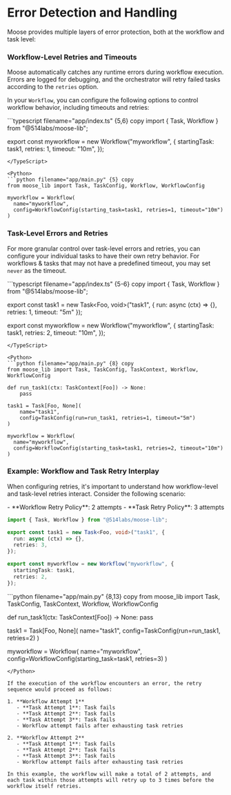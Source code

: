 # Error Detection and Handling
Moose provides multiple layers of error protection, both at the workflow and task level:

### Workflow-Level Retries and Timeouts

Moose automatically catches any runtime errors during workflow execution. Errors are logged for debugging, and the orchestrator will retry failed tasks according to the `retries` option.

In your `Workflow`, you can configure the following options to control workflow behavior, including timeouts and retries:

<TypeScript>
```typescript filename="app/index.ts" {5,6} copy
import { Task, Workflow } from "@514labs/moose-lib";

export const myworkflow = new Workflow("myworkflow", {
  startingTask: task1,
  retries: 1,
  timeout: "10m",
});
```
</TypeScript>

<Python>
```python filename="app/main.py" {5} copy
from moose_lib import Task, TaskConfig, Workflow, WorkflowConfig

myworkflow = Workflow(
  name="myworkflow",
  config=WorkflowConfig(starting_task=task1, retries=1, timeout="10m")
)
```
</Python>

### Task-Level Errors and Retries

For more granular control over task-level errors and retries, you can configure your individual tasks to have their own retry behavior. 
For workflows & tasks that may not have a predefined timeout, you may set `never` as the timeout.

<TypeScript>
```typescript filename="app/index.ts" {5-6} copy
import { Task, Workflow } from "@514labs/moose-lib";

export const task1 = new Task<Foo, void>("task1", {
  run: async (ctx) => {},
  retries: 1,
  timeout: "5m"
});

export const myworkflow = new Workflow("myworkflow", {
  startingTask: task1,
  retries: 2,
  timeout: "10m",
});
```
</TypeScript>

<Python>
```python filename="app/main.py" {8} copy
from moose_lib import Task, TaskConfig, TaskContext, Workflow, WorkflowConfig

def run_task1(ctx: TaskContext[Foo]) -> None:
    pass

task1 = Task[Foo, None](
    name="task1",
    config=TaskConfig(run=run_task1, retries=1, timeout="5m")
)

myworkflow = Workflow(
  name="myworkflow",
  config=WorkflowConfig(starting_task=task1, retries=2, timeout="10m")
)
```
</Python>

### Example: Workflow and Task Retry Interplay

When configuring retries, it's important to understand how workflow-level and task-level retries interact. Consider the following scenario:

<TypeScript>
- **Workflow Retry Policy**: 2 attempts
- **Task Retry Policy**: 3 attempts

```typescript filename="app/index.ts" {5,10} copy
import { Task, Workflow } from "@514labs/moose-lib";

export const task1 = new Task<Foo, void>("task1", {
  run: async (ctx) => {},
  retries: 3,
});

export const myworkflow = new Workflow("myworkflow", {
  startingTask: task1,
  retries: 2,
});
```
</TypeScript>

<Python>
```python filename="app/main.py" {8,13} copy
from moose_lib import Task, TaskConfig, TaskContext, Workflow, WorkflowConfig

def run_task1(ctx: TaskContext[Foo]) -> None:
    pass

task1 = Task[Foo, None](
    name="task1",
    config=TaskConfig(run=run_task1, retries=2)
)

myworkflow = Workflow(
  name="myworkflow",
  config=WorkflowConfig(starting_task=task1, retries=3)
)
```
</Python>

If the execution of the workflow encounters an error, the retry sequence would proceed as follows:

1. **Workflow Attempt 1**
   - **Task Attempt 1**: Task fails
   - **Task Attempt 2**: Task fails
   - **Task Attempt 3**: Task fails
   - Workflow attempt fails after exhausting task retries

2. **Workflow Attempt 2**
   - **Task Attempt 1**: Task fails
   - **Task Attempt 2**: Task fails
   - **Task Attempt 3**: Task fails
   - Workflow attempt fails after exhausting task retries

In this example, the workflow will make a total of 2 attempts, and each task within those attempts will retry up to 3 times before the workflow itself retries.
